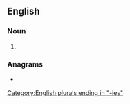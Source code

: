 {{also|géométries}}
==English==

===Noun===
{{head|en|noun form}}

# {{plural of|en|geometry}}

===Anagrams===
* {{anagrams|en|a=eeegimorst|geometrise}}

[[Category:English plurals ending in "-ies"]]